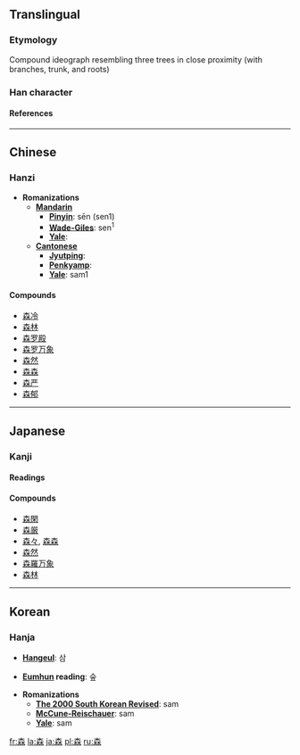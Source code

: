 ==Translingual==
===Etymology===
Compound ideograph resembling three trees in close proximity (with branches, trunk, and roots)
===Han character===
{{Han char|rn=75|rad=木|as=08|sn=12|so=|four=4099<sub>4</sub>|canj=木木木 (DDD)|cmean= [[forest]];  [[dark]] as a forest;  luxuriant [[vegetation]]}}
====References====
{{Han ref|kx=0534.110|dkj=14974|dj=0922.080|hdz=21226.020|uh=68EE|ud=26862|bh=B4CB|bd=46283}}
----

==Chinese==
===Hanzi===


* '''Romanizations'''
** '''[[Mandarin]]'''
*** '''[[Pinyin]]''': sēn (sen1)
*** '''[[Wade-Giles]]''': sen<sup>1</sup>
*** '''[[Yale]]''': 
** '''[[Cantonese]]'''
*** '''[[Jyutping]]''':
*** '''[[Penkyamp]]''': 
*** '''[[Yale]]''': sam1

====Compounds====
*[[森冷]]
*[[森林]]
*[[森罗殿]]
*[[森罗万象]]
*[[森然]]
*[[森森]]
*[[森严]]
*[[森郁]]
----

==Japanese==
===Kanji===

{{ja-kanji|grade=1|rs=木08|simple=}}
====Readings====
{{ja-readings|on=[[しん]] (shin)|kun=[[もり]] (mori)}}
====Compounds====
*[[森閑]]
*[[森厳]]
*[[森々]], [[森森]]
*[[森然]]
*[[森羅万象]]
*[[森林]]
----

==Korean==
===Hanja===

* '''[[Hangeul]]''': 삼

* '''[[Eumhun]] reading''': 숲

* '''Romanizations'''
** '''[[The 2000 South Korean Revised Romanization|The 2000 South Korean Revised]]''': sam
** '''[[McCune-Reischauer]]''': sam
** '''[[Yale]]''': sam



[[fr:森]]
[[la:森]]
[[ja:森]]
[[pl:森]]
[[ru:森]]